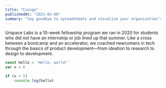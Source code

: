 ```yaml
---
title: "Coingo"
publishedAt: "2021-02-06"
summary: "Say goodbye to spreadsheets and visualize your organization’s finances all in one place."
---
```


Urspace Labs is a 10-week fellowship program we ran in 2020 for students who did not have an internship or job lined up that summer.
Like a cross between a bootcamp and an accelerator, we coached newcomers in tech through the basics of product development—from ideation to research to design to development.

```javascript:hello.js
const hello = 'Hello, world!'
var x = 6

if (x > 5)
    console.log(hello)
```
